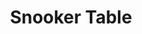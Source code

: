 ---
title: "Snooker Table"
meta_title: "Snooker Table craft"
description: "Craft de Snooker Table"
rank: "c"
draft: false
name: "Snooker Table"
recipe_img: "https://wiki.pokexgames.com/images/b/b5/Snooker_Table1.png"
level: 44
craft_time: 16200
result: 1
value_npc: 1
ingredients:
  - name: "Blue Ball"
    quantity: 4
    item_img: "https://wiki.pokexgames.com/images/7/7f/Blue_Ball.png"
    value_npc: 1
  - name: "Cow Tail"
    quantity: 2
    item_img: "https://wiki.pokexgames.com/images/6/60/Cow_Tail.png"
    value_npc: 1
  - name: "Strange Ball"
    quantity: 4
    item_img: "https://wiki.pokexgames.com/images/4/44/Strange_Ball.png"
    value_npc: 1
  - name: "Cute Ball"
    quantity: 4
    item_img: "https://wiki.pokexgames.com/images/6/68/Cute_Ball.png"
    value_npc: 1
  - name: "Wool Ball"
    quantity: 4
    item_img: "https://wiki.pokexgames.com/images/4/41/Wool_Ball.png"
    value_npc: 1
  - name: "Planks"
    quantity: 16
    item_img: "https://wiki.pokexgames.com/images/b/b9/Planks.png"
    value_npc: 1
---